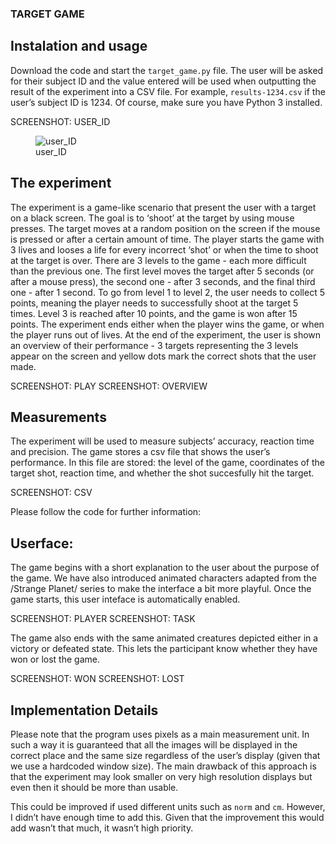 ### TARGET GAME

## Instalation and usage

Download the code and start the `target_game.py` file. The user will be asked for their subject ID 
and the value entered will be used when outputting the result of the experiment into a CSV file. For example,
`results-1234.csv` if the user's subject ID is 1234. Of course, make sure you have Python 3 installed.

SCREENSHOT: USER_ID 

![user_ID](user_ID.png)

## The experiment

The experiment is a game-like scenario that present the user with a target on a black screen. The goal is to 'shoot' at 
the target by using mouse presses. The target moves at a random position on the screen if the mouse is pressed or after a
certain amount of time. The player starts the game with 3 lives and looses a life for every incorrect 'shot' or when the
time to shoot at the target is over. There are 3 levels to the game - each more difficult than the previous one. 
The first level moves the target after 5 seconds (or after a mouse press), the second one - after 3 seconds, and the final 
third one - after 1 second. To go from level 1 to level 2, the user needs to collect 5 points, meaning the player needs to 
successfully shoot at the target 5 times. Level 3 is reached after 10 points, and the game is won after 15 points. The experiment
ends either when the player wins the game, or when the player runs out of lives. At the end of the experiment, the user is
shown an overview of their performance - 3 targets representing the 3 levels appear on the screen and yellow dots mark the
correct shots that the user made. 

SCREENSHOT: PLAY
SCREENSHOT: OVERVIEW

## Measurements
The experiment will be used to measure subjects' accuracy, reaction time and precision. The game stores a csv file that
shows the user's performance. In this file are stored: the level of the game, coordinates of the target shot, reaction time,
and whether the shot succesfully hit the target.

SCREENSHOT: CSV

Please follow the code for further information:

## Userface:

The game begins with a short explanation to the user about the purpose of the game. We have also introduced animated characters
adapted from the /Strange Planet/ series to make the interface a bit more playful. Once the game starts, this user inteface is automatically enabled.

SCREENSHOT: PLAYER
SCREENSHOT: TASK

The game also ends with the same animated creatures depicted either in a victory or defeated state. This lets the participant know
whether they have won or lost the game.

SCREENSHOT: WON
SCREENSHOT: LOST

## Implementation Details

Please note that the program uses pixels as a main measurement unit. In such a way it is guaranteed that all the images will
be displayed in the correct place and the same size regardless of the user's display (given that we use a hardcoded window size).
The main drawback of this approach is that the experiment may look smaller on very high resolution displays but even then it should
be more than usable.

This could be improved if used different units such as `norm` and `cm`. However, I didn't have enough
time to add this. Given that the improvement this would add wasn't that much, it wasn't high priority.
